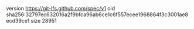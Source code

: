version https://git-lfs.github.com/spec/v1
oid sha256:32797ec632016a2f9bfca96ab6ce1c6f557ecee1968864f3c3001ae8ecd39ce1
size 28951
